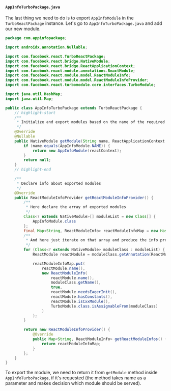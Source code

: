 #### `AppInfoTurboPackage.java`

The last thing we need to do is to export `AppInfoModule` in the `TurboReactPackage` instance.
Let's go to `AppInfoTurboPackage.java` and add our new module.

```java title="android/src/main/java/com/appinfopackage/AppInfoTurboPackage.java"
package com.appinfopackage;

import androidx.annotation.Nullable;

import com.facebook.react.TurboReactPackage;
import com.facebook.react.bridge.NativeModule;
import com.facebook.react.bridge.ReactApplicationContext;
import com.facebook.react.module.annotations.ReactModule;
import com.facebook.react.module.model.ReactModuleInfo;
import com.facebook.react.module.model.ReactModuleInfoProvider;
import com.facebook.react.turbomodule.core.interfaces.TurboModule;

import java.util.HashMap;
import java.util.Map;

public class AppInfoTurboPackage extends TurboReactPackage {
    // highlight-start
    /**
     * Initialize and export modules based on the name of the required module
     */
    @Override
    @Nullable
    public NativeModule getModule(String name, ReactApplicationContext reactContext) {
        if (name.equals(AppInfoModule.NAME)) {
            return new AppInfoModule(reactContext);
        }
        return null;
    }
    // highlight-end

    /**
     * Declare info about exported modules
     */
    @Override
    public ReactModuleInfoProvider getReactModuleInfoProvider() {
        /**
         * Here declare the array of exported modules
         */
        Class<? extends NativeModule>[] moduleList = new Class[] {
            AppInfoModule.class
        };
        final Map<String, ReactModuleInfo> reactModuleInfoMap = new HashMap<>();
        /**
         * And here just iterate on that array and produce the info provider instance
         */
        for (Class<? extends NativeModule> moduleClass : moduleList) {
            ReactModule reactModule = moduleClass.getAnnotation(ReactModule.class);

            reactModuleInfoMap.put(
                reactModule.name(),
                new ReactModuleInfo(
                    reactModule.name(),
                    moduleClass.getName(),
                    true,
                    reactModule.needsEagerInit(),
                    reactModule.hasConstants(),
                    reactModule.isCxxModule(),
                    TurboModule.class.isAssignableFrom(moduleClass)
                )
            );
        }

        return new ReactModuleInfoProvider() {
            @Override
            public Map<String, ReactModuleInfo> getReactModuleInfos() {
                return reactModuleInfoMap;
            }
        };
    }
}
```

To export the module, we need to return it from `getModule` method inside `AppInfoTurboPackage`, if it's requested
(the method takes name as a parameter and makes decision which module should be served).
